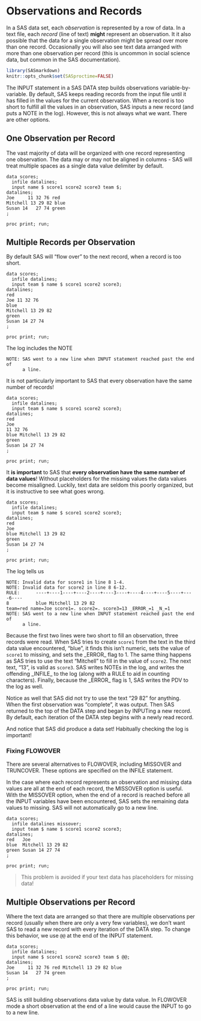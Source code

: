 # Observations and Records

In a SAS data set, each *observation* is represented by a row of data.  In
a text file, each *record* (line of text) **might** represent an observation.
It it also possible that the data for a single observation might be spread
over more than one record.  Occasionally you will also see text data
arranged with more than one observation per record (this is uncommon in
social science data, but common in the SAS documentation).

```r
library(SASmarkdown)
knitr::opts_chunk$set(SASproctime=FALSE)
```

The INPUT statement in a SAS DATA step builds observations variable-by-variable.
By default, SAS keeps reading records from the input file until it has filled
in the values for the current observation.  When a record is too short to fulfill
all the values in an observation, SAS inputs a new record (and puts a NOTE in the
log).  However, this is not always what we want.  There are other options.

## One Observation per Record
The vast majority of data will be organized with one record representing one
observation.  The data may or may not be aligned in columns - SAS will treat
multiple spaces as a single data value delimiter by default.

```sas
data scores;
  infile datalines;
  input name $ score1 score2 score3 team $;
datalines;
Joe     11 32 76 red
Mitchell 13 29 82 blue
Susan 14   27 74 green
;

proc print; run;
```

## Multiple Records per Observation
By default SAS will "flow over" to the next record, when a record is too short.

```sas
data scores;
  infile datalines;
  input team $ name $ score1 score2 score3;
datalines;
red
Joe 11 32 76 
blue
Mitchell 13 29 82
green
Susan 14 27 74 
;

proc print; run;
```

The log includes the NOTE

```
NOTE: SAS went to a new line when INPUT statement reached past the end of 
      a line.
```

It is not particularly important to SAS that every observation have the same
number of records!

```sas
data scores;
  infile datalines;
  input team $ name $ score1 score2 score3;
datalines;
red
Joe 
11 32 76 
blue Mitchell 13 29 82
green
Susan 14 27 74 
;

proc print; run;
```

It **is important** to SAS that **every observation have the same
number of data values**!  Without placeholders for the missing values
the data values become misaligned.  Luckily, text data are seldom
this poorly organized, but it is instructive to see what goes
wrong.

```sas
data scores;
  infile datalines;
  input team $ name $ score1 score2 score3;
datalines;
red
Joe 
blue Mitchell 13 29 82
green
Susan 14 27 74 
;

proc print; run;
```

The log tells us

```
NOTE: Invalid data for score1 in line 8 1-4.
NOTE: Invalid data for score2 in line 8 6-12.
RULE:      ----+----1----+----2----+----3----+----4----+----5----+----6----
8          blue Mitchell 13 29 82
team=red name=Joe score1=. score2=. score3=13 _ERROR_=1 _N_=1
NOTE: SAS went to a new line when INPUT statement reached past the end of 
      a line.
```

Because the first two lines were two short to fill an observation, three
records were read.  When SAS tries to create `score1` from the text in
the third data value encountered, "blue", it finds this isn't numeric,
sets the value of `score1` to missing, and sets the \_ERROR\_ flag to 1.
The same thing happens as SAS tries to use the text "Mitchell" to fill
in the value of `score2`.  The next text, "13", is valid as `score3`.
SAS writes NOTEs in the log, and writes the
offending \_INFILE\_ to the log (along with a RULE to aid in counting
characters).  Finally, because the \_ERROR\_ flag is 1, SAS writes the
PDV to the log as well.

Notice as well that SAS did not try to use the text "29 82" for anything.
When the first observation was "complete", it was output.  Then
SAS returned to the top of the DATA step and began by INPUTing a new
record.  By default, each iteration of the DATA step begins with a newly
read record.

And notice that SAS did produce a data set!  Habitually checking the
log is important!

### Fixing FLOWOVER
There are several alternatives to FLOWOVER, including MISSOVER and TRUNCOVER.
These options are specified on the INFILE statement.

In the case where each record represents an observation and missing data values
are all at the end of each record, the MISSOVER option is useful.  With the
MISSOVER option, when the end of a record is reached before all the INPUT
variables have been encountered, SAS sets the remaining data values to missing.
SAS will not automatically go to a new line.

```sas
data scores;
  infile datalines missover;
  input team $ name $ score1 score2 score3;
datalines;
red   Joe 
blue  Mitchell 13 29 82
green Susan 14 27 74 
;

proc print; run;
```

> This problem is avoided if your text data has placeholders for missing data!

## Multiple Observations per Record
Where the text data are arranged so that there are multiple observations
per record (usually when there are only a very few variables), we don't
want SAS to read a new record with every iteration of the DATA step.
To change this behavior, we use `@@` at the end of the INPUT statement.

```sas
data scores;
  infile datalines;
  input name $ score1 score2 score3 team $ @@;
datalines;
Joe     11 32 76 red Mitchell 13 29 82 blue
Susan 14   27 74 green
;

proc print; run;
```

SAS is still building observations data value by data value.  In FLOWOVER mode
a short observation at the end of a line would cause the INPUT to go to
a new line.